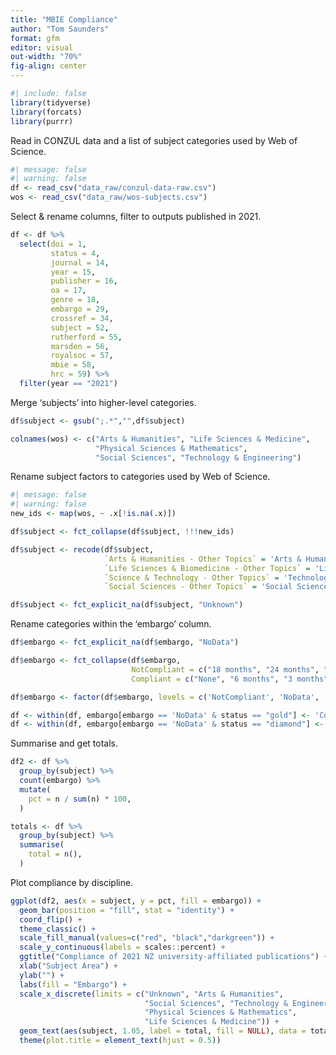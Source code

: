```yaml
---
title: "MBIE Compliance"
author: "Tom Saunders"
format: gfm
editor: visual
out-width: "70%"
fig-align: center
---
```


```r
#| include: false
library(tidyverse)
library(forcats)
library(purrr)
```

Read in CONZUL data and a list of subject categories used by Web of Science.

```r
#| message: false
#| warning: false
df <- read_csv("data_raw/conzul-data-raw.csv")
wos <- read_csv("data_raw/wos-subjects.csv")
```

Select & rename columns, filter to outputs published in 2021.

```r
df <- df %>% 
  select(doi = 1, 
         status = 4, 
         journal = 14, 
         year = 15,
         publisher = 16,
         oa = 17,
         genre = 18, 
         embargo = 29, 
         crossref = 34, 
         subject = 52, 
         rutherford = 55,
         marsden = 56,
         royalsoc = 57,
         mbie = 58,
         hrc = 59) %>% 
  filter(year == "2021")
```

Merge 'subjects' into higher-level categories.

```r
df$subject <- gsub(";.*","",df$subject)

colnames(wos) <- c("Arts & Humanities", "Life Sciences & Medicine", 
                   "Physical Sciences & Mathematics", 
                   "Social Sciences", "Technology & Engineering")
```

Rename subject factors to categories used by Web of Science.

```r
#| message: false
#| warning: false
new_ids <- map(wos, ~ .x[!is.na(.x)])

df$subject <- fct_collapse(df$subject, !!!new_ids)

df$subject <- recode(df$subject, 
                     `Arts & Humanities - Other Topics` = 'Arts & Humanities', 
                     `Life Sciences & Biomedicine - Other Topics` = 'Life Sciences & Medicine',
                     `Science & Technology - Other Topics` = 'Technology & Engineering',
                     `Social Sciences - Other Topics` = 'Social Sciences')

df$subject <- fct_explicit_na(df$subject, "Unknown")
```

Rename categories within the 'embargo' column.

```r
df$embargo <- fct_explicit_na(df$embargo, "NoData")

df$embargo <- fct_collapse(df$embargo, 
                           NotCompliant = c("18 months", "24 months", "2y", "36 months"),
                           Compliant = c("None", "6 months", "3 months", "12 months"))

df$embargo <- factor(df$embargo, levels = c('NotCompliant', 'NoData', 'Compliant'))

df <- within(df, embargo[embargo == 'NoData' & status == "gold"] <- 'Compliant')
df <- within(df, embargo[embargo == 'NoData' & status == "diamond"] <- 'Compliant')
```

Summarise and get totals.

```r
df2 <- df %>% 
  group_by(subject) %>%
  count(embargo) %>% 
  mutate(
    pct = n / sum(n) * 100,
  )

totals <- df %>% 
  group_by(subject) %>% 
  summarise(
    total = n(),
  )
```

Plot compliance by discipline.

```r
ggplot(df2, aes(x = subject, y = pct, fill = embargo)) +
  geom_bar(position = "fill", stat = "identity") +
  coord_flip() +
  theme_classic() +
  scale_fill_manual(values=c("red", "black","darkgreen")) +
  scale_y_continuous(labels = scales::percent) +
  ggtitle("Compliance of 2021 NZ university-affiliated publications") +
  xlab("Subject Area") +
  ylab("") +
  labs(fill = "Embargo") +
  scale_x_discrete(limits = c("Unknown", "Arts & Humanities",
                              "Social Sciences", "Technology & Engineering",  
                              "Physical Sciences & Mathematics", 
                              "Life Sciences & Medicine")) +
  geom_text(aes(subject, 1.05, label = total, fill = NULL), data = totals) +
  theme(plot.title = element_text(hjust = 0.5))
```
